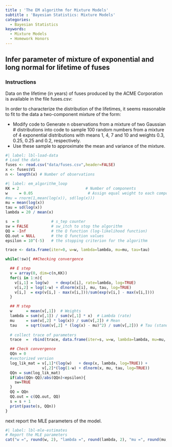 ```yaml
---
title : 'The EM algorithm for Mixture Models'
subtitle : 'Bayesian Statistics: Mixture Models'
categories:
  - Bayesian Statistics
keywords:
  - Mixture Models
  - Homework Honors
---
```


## Infer parameter of mixture of exponential and long normal for lifetime of fuses


::: {.callout-note}
### Instructions

Data on the lifetime (in years) of fuses produced by the ACME Corporation is available in the file fuses.csv:

In order to characterize the distribution of the lifetimes, it seems reasonable to fit to the data a two-component mixture of the form:




- Modify code to Generate n observations from a mixture of two Gaussian # distributions into code to sample 100 random numbers from a mixture of 4 exponential distributions with means 1, 4, 7 and 10 and weights 0.3, 0.25, 0.25 and 0.2, respectively. 
- Use these sample to approximate the mean and variance of the mixture.

:::



```r
#| label: lbl-load-data
# Load the data
fuses <- read.csv("data/fuses.csv",header=FALSE)
x <- fuses$V1
n <- length(x) # Number of observations
```

```r
#| label: em_algorithm_loop
KK = 2                             # Number of components
w     = 0.05                        # Assign equal weight to each component to start with
#mu = rnorm(1,mean(log(x)), sd(log(x)))
mu = mean(log(x))
tau = sd(log(x))
lambda = 20 / mean(x)

s  = 0              # s_tep counter
sw = FALSE          # sw_itch to stop the algorithm
QQ = -Inf           # the Q function (log-likelihood function)
QQ.out = NULL       # the Q function values
epsilon = 10^(-5)   # the stopping criterion for the algorithm

trace <- data.frame(iter=0, w=w, lambda=lambda, mu=mu, tau=tau)

while(!sw){ ##Checking convergence

  ## E step
  v = array(0, dim=c(n,KK))
  for(i in 1:n){
    v[i,1] = log(w)   + dexp(x[i], rate=lambda, log=TRUE)
    v[i,2] = log(1-w) + dlnorm(x[i], mu, tau, log=TRUE)    
    v[i,]  = exp(v[i,] - max(v[i,]))/sum(exp(v[i,] - max(v[i,]))) 
  }

  ## M step  
  w      = mean(v[,1])  # Weights
  lambda = sum(v[,1]) / sum(v[,1] * x)  # Lambda (rate)
  mu     = sum(v[,2] * log(x)) / sum(v[,2]) # Mean
  tau    = sqrt(sum(v[,2] * (log(x) - mu)^2) / sum(v[,2])) # Tau (standard deviation)
  
  # collect trace of parameters 
  trace  =  rbind(trace, data.frame(iter=s, w=w, lambda=lambda, mu=mu, tau=tau))

  ## Check convergence
  QQn = 0
  #vectorized version
  log_lik_mat = v[,1]*(log(w)   + dexp(x, lambda, log=TRUE)) +
                v[,2]*(log(1-w) + dlnorm(x, mu, tau, log=TRUE))
  QQn = sum(log_lik_mat)
  if(abs(QQn-QQ)/abs(QQn)<epsilon){
    sw=TRUE
  }
  QQ = QQn
  QQ.out = c(QQ.out, QQ)
  s = s + 1
  print(paste(s, QQn))
}

```

next report the MLE parameters of the model.

```r
#| label: lbl-mle-estimates
# Report the MLE parameters
cat("w =", round(w, 2), "lambda =", round(lambda, 2), "mu =", round(mu, 2),"tau =", round(tau, 2))
```
